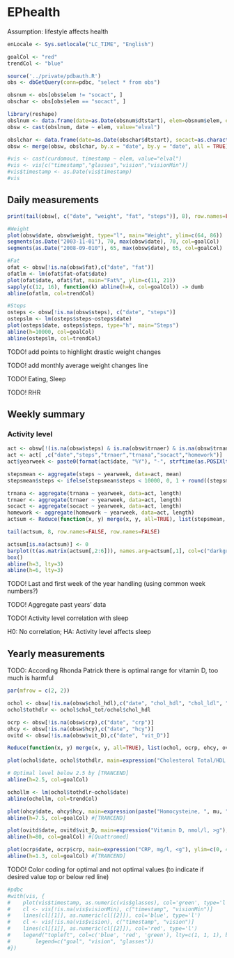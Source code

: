 EPhealth
========================================================
Assumption: lifestyle affects health
```r

enLocale <- Sys.setlocale("LC_TIME", "English")

goalCol <- "red"
trendCol <- "blue"

source('../private/pdbauth.R')
obs <- dbGetQuery(conn=pdbc, "select * from obs")

obsnum <- obs[obs$elem != "socact", ]
obschar <- obs[obs$elem == "socact", ]

library(reshape)
obslnum <- data.frame(date=as.Date(obsnum$dtstart), elem=obsnum$elem, elval=as.numeric(obsnum$elval))
obsw <- cast(obslnum, date ~ elem, value="elval")

obslchar <- data.frame(date=as.Date(obschar$dtstart), socact=as.character(obschar$elval))
obsw <- merge(obsw, obslchar, by.x = "date", by.y = "date", all = TRUE)

#vis <- cast(curdomout, timestamp ~ elem, value="elval")
#vis <- vis[c("timestamp","glasses","vision","visionMin")]
#vis$timestamp <- as.Date(vis$timestamp)
#vis
```
## Daily measurements

```r
print(tail(obsw[, c("date", "weight", "fat", "steps")], 8), row.names=FALSE)

#Weight
plot(obsw$date, obsw$weight, type="l", main="Weight", ylim=c(64, 86))
segments(as.Date("2003-11-01"), 70, max(obsw$date), 70, col=goalCol)
segments(as.Date("2008-09-010"), 65, max(obsw$date), 65, col=goalCol)

#Fat
ofat <- obsw[!is.na(obsw$fat),c("date", "fat")]
ofatlm <- lm(ofat$fat~ofat$date)
plot(ofat$date, ofat$fat, main="Fat%", ylim=c(11, 21))
sapply(c(12, 16), function(k) abline(h=k, col=goalCol)) -> dumb
abline(ofatlm, col=trendCol)

#Steps
osteps <- obsw[!is.na(obsw$steps), c("date", "steps")]
ostepslm <- lm(osteps$steps~osteps$date)
plot(osteps$date, osteps$steps, type="h", main="Steps")
abline(h=10000, col=goalCol)
abline(ostepslm, col=trendCol)
```

TODO! add points to highlight drastic weight changes

TODO! add monthly average weight changes line

TODO! Eating, Sleep

TODO! RHR

## Weekly summary
### Activity level

```r
act <- obsw[!(is.na(obsw$steps) & is.na(obsw$trnaer) & is.na(obsw$trnana)), ]
act <- act[ ,c("date","steps","trnaer","trnana","socact","homework")]
act$yearweek <- paste0(format(act$date, "%Y"), "-", strftime(as.POSIXlt(act$date), format="%W"))

stepsmean <- aggregate(steps ~ yearweek, data=act, mean)
stepsmean$steps <- ifelse(stepsmean$steps < 10000, 0, 1 + round((stepsmean$steps-10000)/5000))

trnana <- aggregate(trnana ~ yearweek, data=act, length)
trnaer <- aggregate(trnaer ~ yearweek, data=act, length)
socact <- aggregate(socact ~ yearweek, data=act, length)
homework <- aggregate(homework ~ yearweek, data=act, length)
actsum <- Reduce(function(x, y) merge(x, y, all=TRUE), list(stepsmean, trnana, trnaer, socact, homework))

tail(actsum, 8, row.names=FALSE, row.names=FALSE)

actsum[is.na(actsum)] <- 0
barplot(t(as.matrix(actsum[,2:6])), names.arg=actsum[,1], col=c("darkgreen", "darkred", "darkblue", "yellow","white"), ylim=c(0, 10), legend.text=T, args.legend=list(ncol=4, x="topleft"))
box()
abline(h=3, lty=3)
abline(h=6, lty=3)
```
TODO! Last and first week of the year handling (using common week numbers?)

TODO! Aggregate past years' data

TODO! Activity level correlation with sleep

H0: No correlation; HA: Activity level affects sleep

## Yearly measurements

TODO: According Rhonda Patrick there is optimal range for vitamin D, too much is harmful

```r
par(mfrow = c(2, 2))

ochol <- obsw[!is.na(obsw$chol_hdl),c("date", "chol_hdl", "chol_ldl", "chol_tot")]
ochol$tothdlr <- ochol$chol_tot/ochol$chol_hdl

ocrp <- obsw[!is.na(obsw$crp),c("date", "crp")]
ohcy <- obsw[!is.na(obsw$hcy),c("date", "hcy")]
ovitd <- obsw[!is.na(obsw$vit_D),c("date", "vit_D")]

Reduce(function(x, y) merge(x, y, all=TRUE), list(ochol, ocrp, ohcy, ovitd))

plot(ochol$date, ochol$tothdlr, main=expression("Cholesterol Total/HDL ratio, <g"), ylim=c(1, 6))

# Optimal level below 2.5 by [TRANCEND]
abline(h=2.5, col=goalCol) 

ochollm <- lm(ochol$tothdlr~ochol$date)
abline(ochollm, col=trendCol)

plot(ohcy$date, ohcy$hcy, main=expression(paste("Homocysteine, ", mu, "mol/l, <g")), ylim=c(3, 16))
abline(h=7.5, col=goalCol) #[TRANCEND]

plot(ovitd$date, ovitd$vit_D, main=expression("Vitamin D, nmol/l, >g"), ylim=c(20, 100))
abline(h=80, col=goalCol) #[Quattromed]

plot(ocrp$date, ocrp$crp, main=expression("CRP, mg/l, <g"), ylim=c(0, 4))
abline(h=1.3, col=goalCol) #[TRANCEND]
```

TODO! Color coding for optimal and not optimal values (to indicate if desired value top or below red line)

```r
#pdbc
#with(vis, {
#    plot(vis$timestamp, as.numeric(vis$glasses), col='green', type='l', ylim=c(-6, 1))
#    cl <- vis[!is.na(vis$visionMin), c("timestamp", "visionMin")]
#    lines(cl[[1]], as.numeric(cl[[2]]), col='blue', type='l')
#    cl <- vis[!is.na(vis$vision), c("timestamp", "vision")]
#    lines(cl[[1]], as.numeric(cl[[2]]), col='red', type='l')    
#    legend("topleft", col=c('blue', 'red', 'green'), lty=c(1, 1, 1), bty='n',
#        legend=c("goal", "vision", "glasses"))
#})
```
